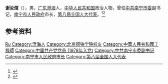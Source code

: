 '''谢汝煊'''（{{bd|1940年|11月}}），男，[[广东|广东]][[澄海|澄海]]人，[[中华人民共和国|中华人民共和国]]政治人物，曾任[[中共南宁市委|中共南宁市委]]副书记，[[南宁市人民政府|南宁市人民政府]]市长，[[第八届全国人大代表|第八届全国人大代表]]。<ref>{{Cite book|title=中华人民共和国职官志|author=何虎生, 李耀东, 向常福主编|publisher=中国社会出版社|year=2003|isbn=9787800883934|location=北京|pages=}}</ref><ref>{{Cite web|title=谢汝煊|url=http://www.nndqw.com/regionalCulture/detail.html?contentId=gjjy30&type=person&personColumnId=f26aa86e64d848c8bf60f6d9f19c54|accessdate=2020-08-09|work=南宁地情网}}</ref>

== 参考资料 ==
{{reflist}}

{{中国人物小作品}}
{{中华人民共和国南宁市正职领导人}}

{{Authority control}}
{{DEFAULTSORT:Xie谢}}
[[Category:谢姓|Ru]]
[[Category:澄海人|Category:澄海人]]
[[Category:北京钢铁学院校友|Category:北京钢铁学院校友]]
[[Category:中華人民共和國工程師|Category:中華人民共和國工程師]]
[[Category:中国共产党党员_(1978年入党)|Category:中国共产党党员 (1978年入党)]]
[[Category:中共南宁市委副书记|Category:中共南宁市委副书记]]
[[Category:南宁市人民政府市长|Category:南宁市人民政府市长]]
[[Category:第八届全国人大代表|Category:第八届全国人大代表]]